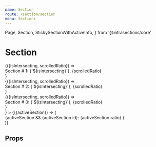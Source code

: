 ```yaml
---
name: Section
route: /section/section
menu: Sections
---
```


  Page,
  Section,
  StickySectionWithActiveInfo,
} from '@intrasections/core'


# Section
<Playground>
  <div style={{ width: '100%', background: 'linear-gradient(135deg, #f5f7fa 0%, #c3cfe2 100%)' }}>
    <Page>
      <StickySectionWithActiveInfo
        renderNonSticky={
          <>
            <Section trackingId="section1" style={sectionStyle}>
              {({isIntersecting, scrolledRatio}) => <div>Section # 1: {`${isIntersecting}`}, {scrolledRatio}</div>}
            </Section>
            <Section trackingId="section2" style={sectionStyle}>
              {({isIntersecting, scrolledRatio}) => <div>Section # 2: {`${isIntersecting}`}, {scrolledRatio}</div>}
            </Section>
            <Section trackingId="section3" style={sectionStyle}>
              {({isIntersecting, scrolledRatio}) => <div>Section # 3: {`${isIntersecting}`}, {scrolledRatio}</div>}
            </Section>
          </>
        }
      >
        {({activeSection}) => (
          <div style={{
              width: '50%',
              height: '100%',
              margin: '0 auto',
              background: 'linear-gradient(to right, #43e97b 0%, #38f9d7 100%)',
              display: 'flex',
              justifyContent: 'center',
              alignContent: 'center',
              flexDirection: 'column',
            }}
          >
            {activeSection &&
              <span>{activeSection.id}: {activeSection.ratio}</span>
            }
          </div>
        )}
      </StickySectionWithActiveInfo>
    </Page>
  </div>
</Playground>


## Props

<PropsTable of={Section} />
